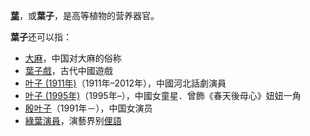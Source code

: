 '''[[葉|葉]]'''，或'''葉子'''，是高等植物的营养器官。

'''葉子'''还可以指：
*[[大麻|大麻]]，中国对大麻的俗称
*[[葉子戲|葉子戲]]，古代中國遊戲
*[[叶子_(1911年)|叶子 (1911年)]]（1911年–2012年），中國河北話劇演員
*[[叶子_(1995年)|叶子 (1995年)]]（1995年–），中國女童星．曾飾《春天後母心》妞妞一角
*[[殷叶子|殷叶子]]（1991年－），中国女演员
*[[綠葉演員|綠葉演員]]，演藝界别[[俚語|俚語]]

{{disambig|cat=二字消歧义}}
